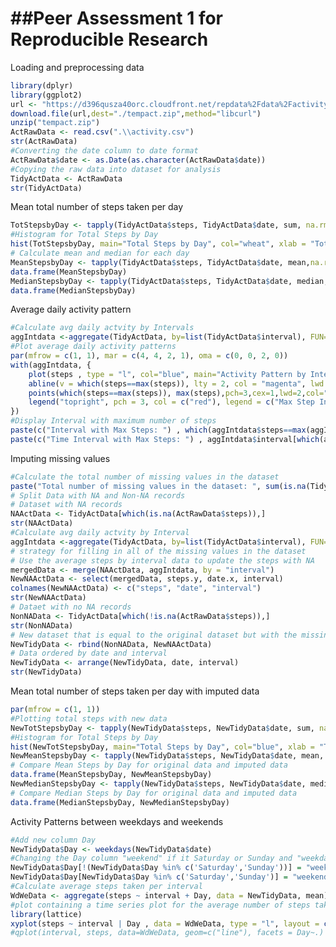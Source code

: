 ##Peer Assessment 1 for Reproducible Research
=============================================

Loading and preprocessing data
```r
library(dplyr)
library(ggplot2)
url <- "https://d396qusza40orc.cloudfront.net/repdata%2Fdata%2Factivity.zip"
download.file(url,dest="./tempact.zip",method="libcurl")
unzip("tempact.zip")
ActRawData <- read.csv(".\\activity.csv")
str(ActRawData)
#Converting the date column to date format
ActRawData$date <- as.Date(as.character(ActRawData$date))
#Copying the raw data into dataset for analysis
TidyActData <- ActRawData
str(TidyActData)
```

Mean total number of steps taken per day
```r
TotStepsbyDay <- tapply(TidyActData$steps, TidyActData$date, sum, na.rm=T)
#Histogram for Total Steps by Day
hist(TotStepsbyDay, main="Total Steps by Day", col="wheat", xlab = "Total Steps by Day")
# Calculate mean and median for each day
MeanStepsbyDay <- tapply(TidyActData$steps, TidyActData$date, mean,na.rm=T)
data.frame(MeanStepsbyDay)
MedianStepsbyDay <- tapply(TidyActData$steps, TidyActData$date, median, na.rm=T)
data.frame(MedianStepsbyDay)
```

Average daily activity pattern
```r
#Calculate avg daily actvity by Intervals
aggIntdata <-aggregate(TidyActData, by=list(TidyActData$interval), FUN=mean, na.rm=TRUE)
#Plot average daily activity patterns
par(mfrow = c(1, 1), mar = c(4, 4, 2, 1), oma = c(0, 0, 2, 0))
with(aggIntdata, {
    plot(steps , type = "l", col="blue", main="Activity Pattern by Interval", xlab="Interval (5 minutes)", ylab = "Avg. no. of Steps")
	abline(v = which(steps==max(steps)), lty = 2, col = "magenta", lwd = 2)
	points(which(steps==max(steps)), max(steps),pch=3,cex=1,lwd=2,col="red")
	legend("topright", pch = 3, col = c("red"), legend = c("Max Step Interval" , which(steps==max(steps))))
})
#Display Interval with maximum number of steps
paste(c("Interval with Max Steps: ") , which(aggIntdata$steps==max(aggIntdata$steps)))
paste(c("Time Interval with Max Steps: ") , aggIntdata$interval[which(aggIntdata$steps==max(aggIntdata$steps))])
```

Imputing missing values
```r
#Calculate the total number of missing values in the dataset 
paste("Total number of missing values in the dataset: ", sum(is.na(TidyActData)))
# Split Data with NA and Non-NA records 
# Dataset with NA records
NAActData <- TidyActData[which(is.na(ActRawData$steps)),]
str(NAActData)
#Calculate avg daily actvity by Interval
aggIntdata <-aggregate(TidyActData, by=list(TidyActData$interval), FUN=mean, na.rm=TRUE)
# strategy for filling in all of the missing values in the dataset
# Use the average steps by interval data to update the steps with NA
mergedData <- merge(NAActData, aggIntdata, by = "interval")
NewNAActData <- select(mergedData, steps.y, date.x, interval)
colnames(NewNAActData) <- c("steps", "date", "interval")
str(NewNAActData)
# Dataet with no NA records
NonNAData <- TidyActData[which(!is.na(ActRawData$steps)),]
str(NonNAData)
# New dataset that is equal to the original dataset but with the missing data filled in
NewTidyData <- rbind(NonNAData, NewNAActData)
# Data ordered by date and interval
NewTidyData <- arrange(NewTidyData, date, interval)
str(NewTidyData)
```

Mean total number of steps taken per day with imputed data
```r
par(mfrow = c(1, 1))
#Plotting total steps with new data
NewTotStepsbyDay <- tapply(NewTidyData$steps, NewTidyData$date, sum, na.rm=T)
#Histogram for Total Steps by Day
hist(NewTotStepsbyDay, main="Total Steps by Day", col="blue", xlab = "Total Steps by Day")
NewMeanStepsbyDay <- tapply(NewTidyData$steps, NewTidyData$date, mean, na.rm=T)
# Compare Mean Steps by Day for original data and imputed data
data.frame(MeanStepsbyDay, NewMeanStepsbyDay)
NewMedianStepsbyDay <- tapply(NewTidyData$steps, NewTidyData$date, median, na.rm=T)
# Compare Median Steps by Day for original data and imputed data
data.frame(MedianStepsbyDay, NewMedianStepsbyDay)
```

Activity Patterns between weekdays and weekends
```r
#Add new column Day
NewTidyData$Day <- weekdays(NewTidyData$date)
#Changing the Day column "weekend" if it Saturday or Sunday and "weekday" otherwise
NewTidyData$Day[!(NewTidyData$Day %in% c('Saturday','Sunday'))] = "weekday"
NewTidyData$Day[NewTidyData$Day %in% c('Saturday','Sunday')] = "weekend"
#Calculate average steps taken per interval
WdWeData <- aggregate(steps ~ interval + Day, data = NewTidyData, mean)
#plot containing a time series plot for the average number of steps taken
library(lattice)
xyplot(steps ~ interval | Day , data = WdWeData, type = "l", layout = c(1, 2), ylab = "Number of Steps", xlab="Interval")
#qplot(interval, steps, data=WdWeData, geom=c("line"), facets = Day~.)
```

